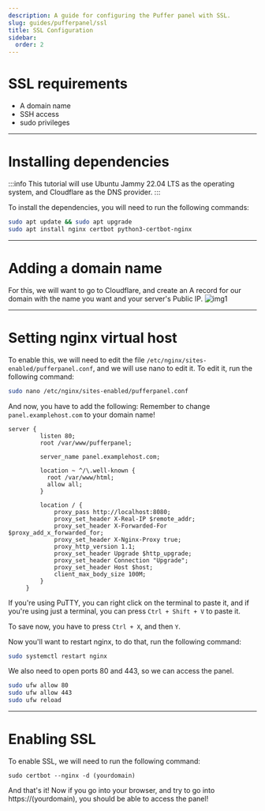```yaml
---
description: A guide for configuring the Puffer panel with SSL.
slug: guides/pufferpanel/ssl
title: SSL Configuration
sidebar:
  order: 2
---
```


# SSL requirements
* A domain name
* SSH access
* sudo privileges

---

# Installing dependencies

:::info
This tutorial will use Ubuntu Jammy 22.04 LTS as the operating system, and Cloudflare as the DNS provider.
:::

To install the dependencies, you will need to run the following commands:

```bash
sudo apt update && sudo apt upgrade
sudo apt install nginx certbot python3-certbot-nginx
```

---

# Adding a domain name

For this, we will want to go to Cloudflare, and create an A record for our domain with the name you want and your server's Public IP.
![img1](https://i.imgur.com/kMBssuQ.png)

---

# Setting nginx virtual host

To enable this, we will need to edit the file `/etc/nginx/sites-enabled/pufferpanel.conf`, and we will use nano to edit it. To edit it, run the following command:
```bash
sudo nano /etc/nginx/sites-enabled/pufferpanel.conf
```

And now, you have to add the following:
Remember to change `panel.examplehost.com` to your domain name!


```
server {
         listen 80;
         root /var/www/pufferpanel;

         server_name panel.examplehost.com;

         location ~ ^/\.well-known {
           root /var/www/html;
           allow all;
         }

         location / {
             proxy_pass http://localhost:8080;
             proxy_set_header X-Real-IP $remote_addr;
             proxy_set_header X-Forwarded-For $proxy_add_x_forwarded_for;
             proxy_set_header X-Nginx-Proxy true;
             proxy_http_version 1.1;
             proxy_set_header Upgrade $http_upgrade;
             proxy_set_header Connection "Upgrade";
             proxy_set_header Host $host;
             client_max_body_size 100M;
         }
     }
```
If you're using PuTTY, you can right click on the terminal to paste it, and if you're using just a terminal, you can press `Ctrl + Shift + V` to paste it.

To save now, you have to press `Ctrl + X`, and then `Y`.

Now you'll want to restart nginx, to do that, run the following command:
```bash
sudo systemctl restart nginx
```

We also need to open ports 80 and 443, so we can access the panel.

```bash
sudo ufw allow 80
sudo ufw allow 443
sudo ufw reload
```

---

# Enabling SSL

To enable SSL, we will need to run the following command:
```
sudo certbot --nginx -d (yourdomain)
```

And that's it! Now if you go into your browser, and try to go into https://(yourdomain), you should be able to access the panel!